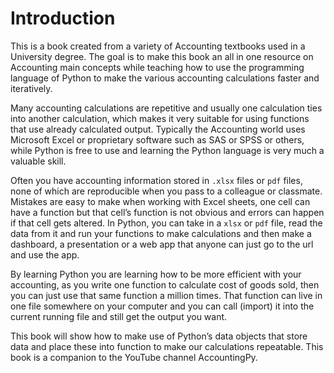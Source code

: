 # Introduction {.unnumbered}

This is a book created from a variety of Accounting textbooks used in a University degree. 
The goal is to make this book an all in one resource on Accounting main concepts while 
teaching how to use the programming language of Python to make the various
accounting calculations faster and iteratively.


Many accounting calculations are repetitive and usually one calculation ties into another calculation, which makes it very suitable for using functions that use already calculated output. Typically the Accounting world uses Microsoft Excel or proprietary software such as SAS or SPSS or others, while Python is free to use and learning the Python language is
very much a valuable skill. 


Often you have accounting information stored in `.xlsx` files or `pdf` files, none of which
are reproducible when you pass to a colleague or classmate. Mistakes are easy to make
when working with Excel sheets, one cell can have a function but that cell's function is not obvious and errors can happen if that cell gets altered. In Python, you can take in a `xlsx` or `pdf` file, read the data from it and run your functions to make calculations and then make a dashboard, a presentation or a web app that anyone can just go to the url and use the app. 


By learning Python you are learning how to be more efficient with your accounting, as you write one function to calculate cost of goods sold, then you can just use that same function a million times. That function can live in one file somewhere on your computer and you can call (import) it into the current running file and still get the output you want. 


This book will show how to make use of Python's data objects that store data and place these into function to make our calculations repeatable. This book is a companion to the YouTube channel AccountingPy.